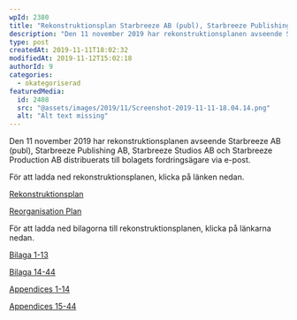 ```yaml
---
wpId: 2380
title: "Rekonstruktionsplan Starbreeze AB (publ), Starbreeze Publishing AB, Starbreeze Studios AB och Starbreeze Production AB"
description: "Den 11 november 2019 har rekonstruktionsplanen avseende Starbreeze AB (publ), Starbreeze Publishing AB, Starbreeze Studios AB och Starbreeze Production AB distribuerats till bolagets fordringsägare via e-post. För att ladda ned&hellip;"
type: post
createdAt: 2019-11-11T18:02:32
modifiedAt: 2019-11-12T15:02:18
authorId: 9
categories:
  - okategoriserad
featuredMedia:
  id: 2408
  src: "@assets/images/2019/11/Screenshot-2019-11-11-18.04.14.png"
  alt: "Alt text missing"
---
```


Den 11 november 2019 har rekonstruktionsplanen avseende Starbreeze AB (publ), Starbreeze Publishing AB, Starbreeze Studios AB och Starbreeze Production AB distribuerats till bolagets fordringsägare via e-post.

För att ladda ned rekonstruktionsplanen, klicka på länken nedan.

[Rekonstruktionsplan](/app/uploads/2019/11/StarbreezeAB_sv_mail.pdf)

[Reorganisation Plan](/app/uploads/2019/11/StarbreezeAB_eng_mail.pdf)

För att ladda ned bilagorna till rekonstruktionsplanen, klicka på länkarna nedan.

[Bilaga 1-13](/app/uploads/2019/11/Bilaga-1-13.pdf)

[Bilaga 14-44](/app/uploads/2019/11/Bilaga-14-44.pdf)

[Appendices 1-14](/app/uploads/2019/11/Appendices-1-14.pdf)

[Appendices 15-44](/app/uploads/2019/11/Appendices-15-44.pdf)